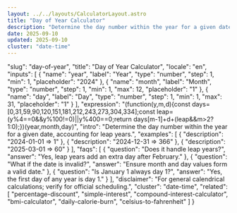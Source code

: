 ```yaml
---
layout: ../../layouts/CalculatorLayout.astro
title: "Day of Year Calculator"
description: "Determine the day number within the year for a given date, accounting for leap years."
date: 2025-09-10
updated: 2025-09-10
cluster: "date-time"
---
```


  "slug": "day-of-year",
  "title": "Day of Year Calculator",
  "locale": "en",
  "inputs": [
    {
      "name": "year",
      "label": "Year",
      "type": "number",
      "step": 1,
      "min": 1,
      "placeholder": "2024"
    },
    {
      "name": "month",
      "label": "Month",
      "type": "number",
      "step": 1,
      "min": 1,
      "max": 12,
      "placeholder": "1"
    },
    {
      "name": "day",
      "label": "Day",
      "type": "number",
      "step": 1,
      "min": 1,
      "max": 31,
      "placeholder": "1"
    }
  ],
  "expression": "(function(y,m,d){const days=[0,31,59,90,120,151,181,212,243,273,304,334];const leap=(y%4==0&&y%100!=0)||y%400==0;return days[m-1]+d+(leap&&m>2?1:0);})(year,month,day)",
  "intro": "Determine the day number within the year for a given date, accounting for leap years.",
  "examples": [
    {
      "description": "2024-01-01 ⇒ 1"
    },
    {
      "description": "2024-12-31 ⇒ 366"
    },
    {
      "description": "2025-03-01 ⇒ 60"
    }
  ],
  "faqs": [
    {
      "question": "Does it handle leap years?",
      "answer": "Yes, leap years add an extra day after February."
    },
    {
      "question": "What if the date is invalid?",
      "answer": "Ensure month and day values form a valid date."
    },
    {
      "question": "Is January 1 always day 1?",
      "answer": "Yes, the first day of any year is day 1."
    }
  ],
  "disclaimer": "For general calendrical calculations; verify for official scheduling.",
  "cluster": "date-time",
  "related": [
    "percentage-discount",
    "simple-interest",
    "compound-interest-calculator",
    "bmi-calculator",
    "daily-calorie-burn",
    "celsius-to-fahrenheit"
  ]
}

<Calculator schema={schema} />
